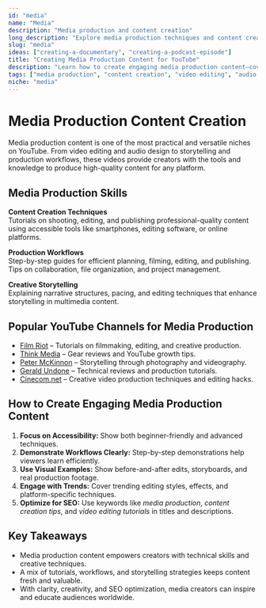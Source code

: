 ```yaml
---
id: "media"
name: "Media"
description: "Media production and content creation"
long_description: "Explore media production techniques and content creation processes."
slug: "media"
ideas: ["creating-a-documentary", "creating-a-podcast-episode"]
title: "Creating Media Production Content for YouTube"
description: "Learn how to create engaging media production content—covering video editing, audio production, storytelling, and efficient workflows."
tags: ["media production", "content creation", "video editing", "audio production", "storytelling", "production workflows", "multimedia content"]
niche: "media"
---
```


# Media Production Content Creation

Media production content is one of the most practical and versatile niches on YouTube. From video editing and audio design to storytelling and production workflows, these videos provide creators with the tools and knowledge to produce high-quality content for any platform.

## Media Production Skills

**Content Creation Techniques**  
Tutorials on shooting, editing, and publishing professional-quality content using accessible tools like smartphones, editing software, or online platforms.  

**Production Workflows**  
Step-by-step guides for efficient planning, filming, editing, and publishing. Tips on collaboration, file organization, and project management.  

**Creative Storytelling**  
Explaining narrative structures, pacing, and editing techniques that enhance storytelling in multimedia content.  


## Popular YouTube Channels for Media Production

- [Film Riot](https://www.youtube.com/@FilmRiot) – Tutorials on filmmaking, editing, and creative production.  
- [Think Media](https://www.youtube.com/@ThinkMediaTV) – Gear reviews and YouTube growth tips.  
- [Peter McKinnon](https://www.youtube.com/@petermckinnon) – Storytelling through photography and videography.  
- [Gerald Undone](https://www.youtube.com/@GeraldUndone) – Technical reviews and production tutorials.  
- [Cinecom.net](https://www.youtube.com/@Cinecomnet) – Creative video production techniques and editing hacks.  


## How to Create Engaging Media Production Content

1. **Focus on Accessibility:** Show both beginner-friendly and advanced techniques.  
2. **Demonstrate Workflows Clearly:** Step-by-step demonstrations help viewers learn efficiently.  
3. **Use Visual Examples:** Show before-and-after edits, storyboards, and real production footage.  
4. **Engage with Trends:** Cover trending editing styles, effects, and platform-specific techniques.  
5. **Optimize for SEO:** Use keywords like *media production*, *content creation tips*, and *video editing tutorials* in titles and descriptions.  


## Key Takeaways

- Media production content empowers creators with technical skills and creative techniques.  
- A mix of tutorials, workflows, and storytelling strategies keeps content fresh and valuable.  
- With clarity, creativity, and SEO optimization, media creators can inspire and educate audiences worldwide.  
